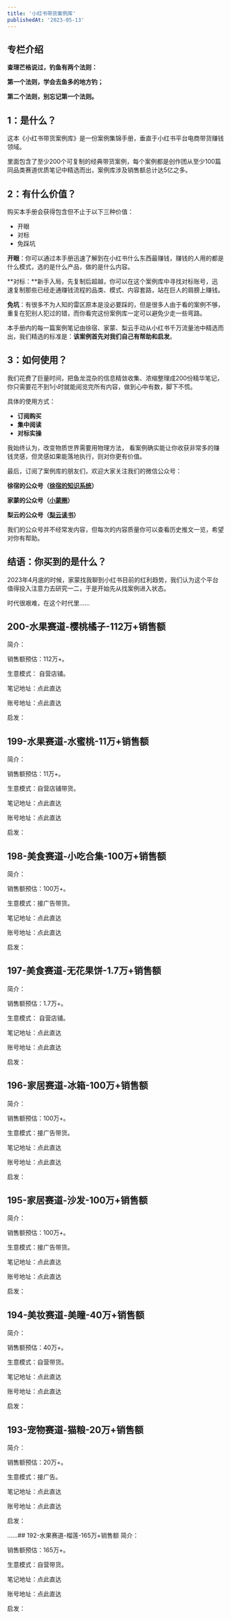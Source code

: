 ```yaml
---
title: '小红书带货案例库'
publishedAt: '2023-05-13'
---
```


## 专栏介绍

**查理芒格说过，钓鱼有两个法则：**

**第一个法则，学会去鱼多的地方钓；**

**第二个法则，别忘记第一个法则。**

**1：是什么？**
----------

这本《小红书带货案例库》是一份案例集锦手册，垂直于小红书平台电商带货赚钱领域。

里面包含了至少200个可复制的经典带货案例，每个案例都是创作团从至少100篇同品类赛道优质笔记中精选而出，案例库涉及销售额总计达5亿之多。

2：有什么价值？
--------

购买本手册会获得包含但不止于以下三种价值：

* 开眼
* 对标
* 免踩坑

**开眼**：你可以通过本手册迅速了解到在小红书什么东西最赚钱，赚钱的人用的都是什么模式，选的是什么产品，做的是什么内容。

**对标：**新手入局，先复制后超越，你可以在这个案例库中寻找对标账号，迅速复制那些已经走通赚钱流程的品类、模式、内容套路，站在巨人的肩膀上赚钱。

**免坑**：有很多不为人知的雷区原本是没必要踩的，但是很多人由于看的案例不够，重复在犯别人犯过的错，而你看完这份案例库一定可以避免少走一些弯路。

本手册内的每一篇案例笔记由徐宿、家蒙、梨云手动从小红书千万流量池中精选而出，我们精选的标准是：**该案例首先对我们自己有帮助和启发**。

3：如何使用？
-------

我们花费了巨量时间，把鱼龙混杂的信息精敛收集、浓缩整理成200份精华笔记，你只需要花不到1小时就能阅览完所有内容，做到心中有数，脚下不慌。

具体的使用方式：

* **订阅购买**
* **集中阅读**
* **对标实操**

我始终认为，改变物质世界需要用物理方法， 看案例确实能让你收获非常多的赚钱灵感，但灵感如果能落地执行，则对你更有价值。

最后，订阅了案例库的朋友们，欢迎大家关注我们的微信公众号：

**徐宿的公众号（**[**徐宿的知识系统**](https://mp.weixin.qq.com/mp/profile_ext?action=home&__biz=Mzg3NDU1NTAwNQ==&scene=124#wechat_redirect)**）**

**家蒙的公众号（**[**小蒙圈**](https://mp.weixin.qq.com/mp/profile_ext?action=home&__biz=Mzg2NDYzMTQxNg==&scene=124#wechat_redirect)**）**

**梨云的公众号（**[**梨云读书**](https://mp.weixin.qq.com/mp/profile_ext?action=home&__biz=MzAwOTg1MDk5OQ==&scene=124#wechat_redirect)**）**

我们的公众号并不经常发内容，但每次的内容质量你可以查看历史推文一览，希望对你有帮助。



## 结语：你买到的是什么？
2023年4月底的时候，家蒙找我聊到小红书目前的红利趋势，我们认为这个平台值得投入注意力去研究一二，于是开始先从找案例进入状态。

时代很艰难，在这个时代里......

## 200-水果赛道-樱桃橘子-112万+销售额
简介：

销售额预估：112万+。

生意模式： 自营店铺。

笔记地址：点此直达

账号地址：点此直达

启发：

## 199-水果赛道-水蜜桃-11万+销售额
简介：

销售额预估：11万+。

生意模式：自营店铺带货。

笔记地址：点此直达

账号地址：点此直达

启发：

## 198-美食赛道-小吃合集-100万+销售额
简介：

销售额预估：100万+。

生意模式：接广告带货。

笔记地址：点此直达

账号地址：点此直达

启发：

## 197-美食赛道-无花果饼-1.7万+销售额
简介：

销售额预估：1.7万+。

生意模式： 自营店铺。

笔记地址：点此直达

账号地址：点此直达

启发：

## 196-家居赛道-冰箱-100万+销售额
简介：

销售额预估：100万+。

生意模式：接广告带货。

笔记地址：点此直达

账号地址：点此直达

启发：

## 195-家居赛道-沙发-100万+销售额
简介：

销售额预估：100万+。

生意模式：接广告带货。

笔记地址：点此直达

账号地址：点此直达

启发：

## 194-美妆赛道-美瞳-40万+销售额
简介：

销售额预估：40万+。

生意模式：自营带货。

笔记地址：点此直达

账号地址：点此直达

启发：

## 193-宠物赛道-猫粮-20万+销售额
简介：

销售额预估：20万+。

生意模式：接广告。

笔记地址：点此直达

账号地址：点此直达

启发：

......## 192-水果赛道-榴莲-165万+销售额
简介：

销售额预估：165万+。

生意模式：自营带货。

笔记地址：点此直达

账号地址：点此直达

启发：

